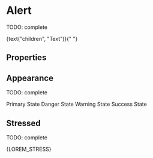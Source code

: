 

<Meta title="Components/Alert" component={Alert} />

# Alert

TODO: complete

<Preview>
  <Story name="default" parameters={{ decorators: [withKnobs, withA11y] }}>
    <Alert
      onDismiss={action("onDismiss")}
      show={boolean("show", true)}
      appearance={select("appearance", [
        "primary",
        "secondary",
        "danger",
        "warning",
        "success",
      ])}
      title={text("title", "Title")}
      primaryLabel={text("primaryLabel", "Primary label")}
      onClickPrimary={action("onClickPrimary")}
      secondaryLabel={text("secondaryLabel", "Secondary Label")}
      secondaryTo={text("secondaryTo", "http://www.tiendanube.com")}
    >
      {text("children", "Text")}{" "}
    </Alert>
  </Story>
</Preview>

## Properties

<Props of={Alert.type} />

## Appearance

TODO: complete

<Preview withToolbar>
  <Story name="appearance">
    <Stack column align="stretch">
      <Stack.Item>
        <Alert appearance="primary" show>
          Primary State
        </Alert>
      </Stack.Item>
      <Stack.Item>
        <Alert appearance="danger" show>
          Danger State
        </Alert>
      </Stack.Item>
      <Stack.Item>
        <Alert appearance="warning" show>
          Warning State
        </Alert>
      </Stack.Item>
      <Stack.Item>
        <Alert appearance="success" show>
          Success State
        </Alert>
      </Stack.Item>
    </Stack>
  </Story>
</Preview>

## Stressed

TODO: complete

<Preview withToolbar>
  <Story name="stressed">
    <Alert
      title="Title"
      primaryLabel="Primary label"
      secondaryLabel="Secondary Label"
      isDismissable
      show
    >
      {LOREM_STRESS}
    </Alert>
  </Story>
</Preview>
